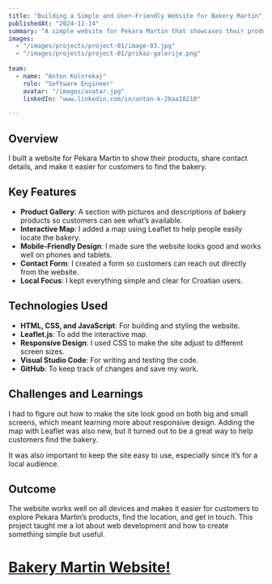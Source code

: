 ```yaml
---
title: "Building a Simple and User-Friendly Website for Bakery Martin"
publishedAt: "2024-11-14"
summary: "A simple website for Pekara Martin that showcases their products, includes an interactive map, and works smoothly on all devices. The project focused on creating a user-friendly design while learning responsive web development and map integration."
images:
  - "/images/projects/project-01/image-03.jpg"
  - "/images/projects/project-01/prikaz-galerije.png"
  
team:
  - name: "Anton Kolnrekaj"
    role: "Software Engineer"
    avatar: "/images/avatar.jpg"
    linkedIn: "www.linkedin.com/in/anton-k-2baa10210"

---
```

## Overview

I built a website for Pekara Martin to show their products, share contact details, and make it easier for customers to find the bakery.

## Key Features

- **Product Gallery**: A section with pictures and descriptions of bakery products so customers can see what’s available.
- **Interactive Map**: I added a map using Leaflet to help people easily locate the bakery.
- **Mobile-Friendly Design**: I made sure the website looks good and works well on phones and tablets.
- **Contact Form**: I created a form so customers can reach out directly from the website.
- **Local Focus**: I kept everything simple and clear for Croatian users.

## Technologies Used

- **HTML, CSS, and JavaScript**: For building and styling the website.
- **Leaflet.js**: To add the interactive map.
- **Responsive Design**: I used CSS to make the site adjust to different screen sizes.
- **Visual Studio Code**: For writing and testing the code.
- **GitHub**: To keep track of changes and save my work.

## Challenges and Learnings

I had to figure out how to make the site look good on both big and small screens, which meant learning more about responsive design. Adding the map with Leaflet was also new, but it turned out to be a great way to help customers find the bakery.  

It was also important to keep the site easy to use, especially since it’s for a local audience.

## Outcome

The website works well on all devices and makes it easier for customers to explore Pekara Martin’s products, find the location, and get in touch. This project taught me a lot about web development and how to create something simple but useful.
# [Bakery Martin Website!](https://n-tone1.github.io/Pekara-Martin/)
